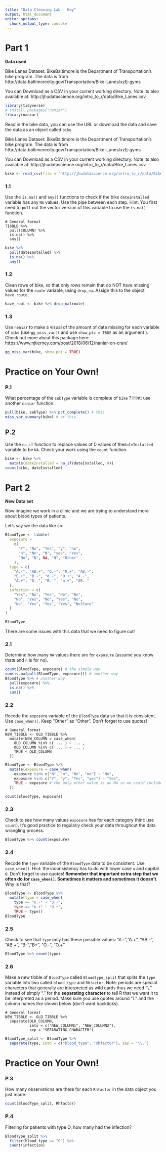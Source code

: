 ```yaml
---
title: "Data Cleaning Lab - Key"
output: html_document
editor_options: 
  chunk_output_type: console
---
```


# Part 1

**Data used**

Bike Lanes Dataset: BikeBaltimore is the Department of Transportation's bike program. 
The data is from http://data.baltimorecity.gov/Transportation/Bike-Lanes/xzfj-gyms

You can Download as a CSV in your current working directory.  Note its also available at: 	http://jhudatascience.org/intro_to_r/data/Bike_Lanes.csv 

```r
library(tidyverse)
# install.packages("naniar")
library(naniar)
```

Read in the bike data, you can use the URL or download the data and save the data as an object called `bike`.

Bike Lanes Dataset: BikeBaltimore is the Department of Transportation's bike program. 
The data is from http://data.baltimorecity.gov/Transportation/Bike-Lanes/xzfj-gyms

You can Download as a CSV in your current working directory.  Note its also available at: 	http://jhudatascience.org/intro_to_r/data/Bike_Lanes.csv 

```r
bike <- read_csv(file = "http://jhudatascience.org/intro_to_r/data/Bike_Lanes.csv")
```

### 1.1

Use the `is.na()`  and `any()` functions to check if the bike `dateInstalled` variable has any `NA` values. Use the pipe between each step. 
Hint: You first need to `pull` out the vector version of this variable to use the `is.na()` function.

```
# General format
TIBBLE %>%
  pull(COLUMN) %>%
  is.na() %>%
  any()
```

```r
bike %>%
  pull(dateInstalled) %>%
  is.na() %>%
  any()
```

### 1.2

Clean rows of bike, so that only rows remain that do NOT have missing values for the `route` variable,  using `drop_na`. Assign this to the object `have_route.`

```r
have_rout <- bike %>% drop_na(route)
```

### 1.3

Use `naniar` to make a visual of the amount of data missing for each variable of `bike` (use `gg_miss_var()` and use `show_ptc = TRUE` as an argument ). Check out more about this package here: https://www.njtierney.com/post/2018/06/12/naniar-on-cran/

```r
gg_miss_var(bike, show_pct = TRUE)
```


# Practice on Your Own!

### P.1

What percentage of the `subType` variable is complete of `bike` ? Hint: use another `naniar` function.
 
```r
pull(bike, subType) %>% pct_complete() # this
miss_var_summary(bike) # or this
```

## P.2

Use the `na_if` function to replace values of 0 values  of the`dateInstalled` variable to be `NA`. Check your work using the `count` function.

```r
bike <- bike %>% 
  mutate(dateInstalled = na_if(dateInstalled, 0))
count(bike, dateInstalled)
```




# Part 2

**New Data set**

Now imagine we work in a clinic and we are trying to understand more about blood types of patients. 

Let's say we the data like so:

```r
BloodType <- tibble(
  exposure =
    c(
      "Y", "No", "Yes", "y", "no",
      "n", "No", "N", "yes", "Yes",
      "No", "N", NA, "N", "Other"
    ),
  type = c(
    "A.-", "AB.+", "O.-", "O.+", "AB.-",
    "B.+", "B.-", "o.-", "O.+", "A.-",
    "A.+", "O.-", "B.-", "o.+", "AB.-"
  ),
  infection = c(
    "Yes", "No", "Yes", "No", "No",
    "No", "Yes", "No", "Yes", "No",
    "No", "Yes", "Yes", "Yes", "NotSure"
  )
)

BloodType
```

There are some issues with this data that we need to figure out!

### 2.1

Determine how many `NA` values there are for `exposure` (assume you know that`N` and `n` is for no).

```r
count(BloodType, exposure) # the simple way
sum(is.na(pull(BloodType, exposure))) # another way
BloodType %>% # another way
  pull(exposure) %>%
  is.na() %>%
  sum()
```

### 2.2

Recode the `exposure` variable of the `BloodType` data so that it is consistent. Use `case_when()`. Keep "Other" as "Other". Don't forget to use quotes!

```
# General format
NEW_TIBBLE <- OLD_TIBBLE %>%
  mutate(NEW_COLUMN = case_when(
    OLD_COLUMN %in% c( ... ) ~ ... ,
    OLD_COLUMN %in% c( ... ) ~ ... ,
    TRUE ~ OLD_COLUMN
  ))
```

```r

BloodType <- BloodType %>%
  mutate(exposure = case_when(
    exposure %in% c("N", "n", "No", "no") ~ "No",
    exposure %in% c("Y", "y", "Yes", "yes") ~ "Yes",
    TRUE ~ exposure # the only other value is an NA so we could include this or we don't need to (it's generally good practice unless we want to create NAs)
  ))

count(BloodType, exposure)
```

### 2.3

Check to see how many values `exposure` has for each category (hint: use `count`). It's good practice to regularly check your data throughout the data wrangling process.

```r
BloodType %>% count(exposure)
```

### 2.4

Recode the `type` variable of the `BloodType` data to be consistent. Use `case_when()`. Hint: the inconsistency has to do with lower case `o` and capital `O`. Don't forget to use quotes! **Remember that important extra step that we often do for `case_when()`. Sometimes it matters and sometimes it doesn't.** Why is that?

```r
BloodType <- BloodType %>%
  mutate(type = case_when(
    type == "o.-" ~ "O.-",
    type == "o.+" ~ "O.+",
    TRUE ~ type))
BloodType
```

### 2.5

Check to see that `type` only has these possible values:
 "A.-","A.+", "AB.-", "AB.+", "B-","B+", "O.-", "O.+"

```r
BloodType %>% count(type)
```

### 2.6

Make a new tibble of `BloodType` called `Bloodtype_split` that splits the `type` variable into two called `blood_type` and  `Rhfactor`. Note: periods are special characters that generally are interpreted as wild cards thus we need "\\." instead of simply "." for the **separating character** to tell R that we want it to be interpreted as a period. Make sure you use quotes around "\\." and the column names like shown below (don't want backticks).

```
# General format
NEW_TIBBLE <- OLD_TIBBLE %>%
  separate(OLD_COLUMN,
           into = c("NEW_COLUMN1", "NEW_COLUMN2"),
           sep = "SEPARATING_CHARACTER")
```

```r
BloodType_split <- BloodType %>%
  separate(type, into = c("blood_type", "Rhfactor"), sep = "\\.")
```


# Practice on Your Own!

### P.3

How many observations are there for each `Rhfactor` in the data object you just made:

```r
count(BloodType_split, Rhfactor)
```

### P.4

Filtering for patients with type O, how many had the infection?

```r
BloodType_split %>%
  filter(blood_type == "O") %>%
  count(infection)
```
